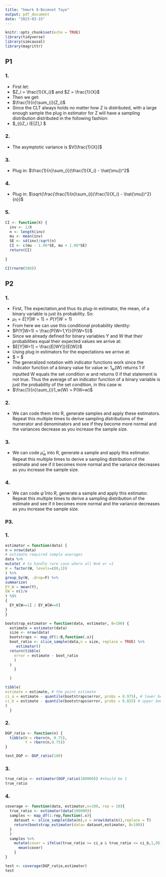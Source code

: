 ```yaml
---
title: "hmwrk 8-Beimnet Taye"
output: pdf_document
date: "2023-03-15"
---
```


```r
knitr::opts_chunk$set(echo = TRUE)
library(tidyverse)
library(simcausal)
library(magrittr)
```

## P1

### 1.
-   First let:
-   $Z_i = \frac{1}{X_i}$ and $Z = \frac{1}{X}$
-   Then we get:
-   $\frac{1}{n}\sum_{i}(Z_i)$
-   Since the CLT always holds no matter how Z is distributed, with a large enough sample the plug in estimator for Z will have a sampling distribution distributed in the following fashion:
-   $\frac{1}{n}\sum_{i}Z_i \sim \mathcal{N}(E[Z],\sqrt{\frac{V[Z]}{n}}) $

### 2.
-   The asymptotic variance is $V[\frac{1}{X}]$

### 3.
-   Plug in: $\frac{1}{n}\sum_{i}(\frac{1}{X_i} - \hat{\mu})^2$ 

### 4.
-   Plug in: $\sqrt{\frac{\frac{1}{n}\sum_{i}(\frac{1}{X_i} - \hat{\mu})^2}{n}}$

### 5.
```r

CI <- function(X) {
  inv <- 1/X
  n <- length(inv)
  mu <- mean(inv)
  SE <- sd(inv)/sqrt(n)
  CI <- c(mu - 1.96*SE, mu + 1.96*SE)
  return(CI)
  
}

CI(rnorm(500))

```


## P2

### 1.
-   First, The expectation,and thus its plug-in estimator, the mean, of a binary variable is just its probability. So:
-   $\mu_1=E[Y|W=1] = P(Y|W=1)$
-   From here we can use this conditional probability identity:
-   $P(Y|W=1) = \frac{P(W=1,Y)}{P(W=1)}$
- Since we already defined for binary variables Y and W that their probabilities equal their expected values we arrive at:
-   $E[Y|W=1] = \frac{E[WY]}{E[W]}$
-   Using plug in estimators for the expectations we arrive at:
-   $ = \frac{\frac{1}{n}\sum_{i}WY}{\frac{1}{n}\sum_{i}W}$
- The generalized notation with indicator functions work since the indicator function of a binary value for value w: $1_w(W)$ returns 1 if inputted W equals the set condition w and returns 0 if that statement is not true. Thus the average of an indicator function of a binary variable is just the probability of the set condition, in this case w.
-   $\frac{1}{n}\sum_{i}1_w(W) = P(W=w)$

### 2.

-   We can code them into R, generate samples and apply these estimators. Repeat this multiple times to derive sampling distributions of the numerator and denominators and see if they become more normal and the variances decrease as you increase the sample size. 

### 3.

-   We can code $\hat{\mu}_w$ into R, generate a sample and apply this estimator. Repeat this multiple times to derive a sampling distribution of the estimate and see if it becomes more normal and the variance decreases as you increase the sample size. 

### 4.
-    We can code $\hat{\psi}$ into R, generate a sample and apply this estimator. Repeat this multiple times to derive a sampling distribution of the estimate and see if it becomes more normal and the variance decreases as you increase the sample size. 


### P3.

### 1.

```r
estimator = function(data) {
n = nrow(data)
# estimate required sample averages
data %>%
mutate( # to handle rare case where all W=0 or =1
W = factor(W, levels=c(0,1))
) %>%
group_by(W, .drop=F) %>%
summarize(
EY_W = mean(Y),
EW = n()/n
) %$%
{
  EY_W[W==1] / EY_W[W==0]
}
}

```

```r
bootstrap_estimator = function(data, estimator, B=100) {
  estimate = estimator(data)
  size <- nrow(data)
  bootstraps <- map_df(1:B,function(.x){
  boot_ratio <- slice_sample(data,n = size, replace = TRUE) %>% 
     estimator()
  return(tibble(
    error = estimate - boot_ratio
    )
  )
    }

  )

tibble(
estimate = estimate, # the point estimate
ci_a = estimate - quantile(bootstraps$error, probs = 0.975), # lower bound of the CI
ci_b = estimate - quantile(bootstraps$error, probs = 0.025) # upper bound of the CI
)  
  }


```

### 2.

```r
DGP_ratio <- function(n) {
  tibble(W = rbern(n, 0.75),
         Y = rbern(n,0.75))
}

test_DGP <- DGP_ratio(100)
```

### 3.

```r
true_ratio <- estimator(DGP_ratio(100000)) #should be 1
true_ratio
```

### 4.

```r
coverage <- function(data, estimator,n=100, rep = 10){
  true_ratio <- estimator(data(100000))
  samples <- map_df(1:rep,function(.x){
    dataset <- slice_sample(data(n),n = nrow(data(n)),replace = T)
    return(bootstrap_estimator(data= dataset,estimator, B=100))
  }
  )
  samples %>% 
    mutate(cover = ifelse(true_ratio >= ci_a & true_ratio <= ci_b,1,0)) %$% {
      mean(cover)
    }
}

test <- coverage(DGP_ratio,estimator)
test
```


